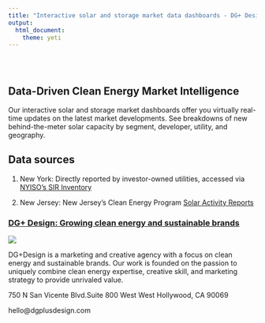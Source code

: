 ```yaml
---
title: "Interactive solar and storage market data dashboards - DG+ Design"
output: 
  html_document:
    theme: yeti
---
```


<style type="text/css">
.title {
  display: none;
}

#getting-started img {
  margin-right: 10px;
}

</style>

<div class="row" style="padding-top: 30px;">
<div class="col-sm-6">

# **Data-Driven Clean Energy Market Intelligence**

Our interactive solar and storage market dashboards offer you virtually real-time updates on the latest market developments. See breakdowns of new behind-the-meter solar capacity by segment, developer, utility, and geography.

## Data sources

1. New York: Directly reported by investor-owned utilities, accessed via [NYISO's SIR Inventory](https://www3.dps.ny.gov/W/PSCWeb.nsf/All/286D2C179E9A5A8385257FBF003F1F7E)

2. New Jersey: New Jersey's Clean Energy Program [Solar Activity Reports](https://njcleanenergy.com/renewable-energy/project-activity-reports/project-activity-reports)


</div>
<div class="col-sm-6">

### [DG+ Design: Growing clean energy and sustainable brands](https://www.dgplusdesign.com/)

![](images/logo_2.png)

DG+Design is a marketing and creative agency with a focus on clean energy and sustainable brands. Our work is founded on the passion to uniquely combine clean energy expertise, creative skill, and marketing strategy to provide unrivaled value.

750 N San Vicente Blvd.Suite 800 West
West Hollywood, CA 90069

hello@dgplusdesign.com

</a>
</div>

